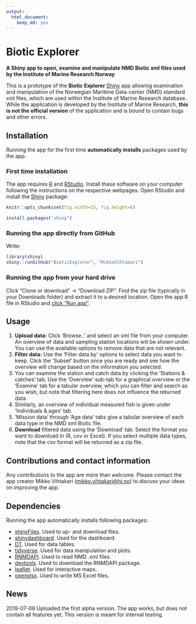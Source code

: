 ```yaml
---
output: 
  html_document: 
    keep_md: yes
---
```

# Biotic Explorer 
**A Shiny app to open, examine and manipulate NMD Biotic xml files used by the Institute of Marine Research Norway**

This is a prototype of the **Biotic Explorer** [Shiny](https://shiny.rstudio.com/) app allowing examination and manipulation of the Norwegian Maritime Data-center (NMD) standard xml files, which are used within the Institute of Marine Research database. While the application is developed by the Institute of Marine Research, **this is not the official version** of the application and is bound to contain bugs and other errors. 

## Installation

Running the app for the first time **automatically installs** packages used by the app.

### First time installation

The app requires [R](https://www.r-project.org/) and [RStudio](https://www.rstudio.com/). Install these software on your computer following the instructions on the respective webpages. Open RStudio and install the [Shiny](https://shiny.rstudio.com/) package:

```r
knitr::opts_chunk$set(fig.width=15, fig.height=8)
```

```r
install.packages("shiny")
```

### Running the app directly from GitHub

Write:

```r
library(shiny)
shiny::runGitHub("BioticExplorer", "MikkoVihtakari")
```

### Running the app from your hard drive

Click "Clone or download" -> "Download ZIP". Find the zip file (typically in your Downloads folder) and extract it to a desired location. Open the app.R file in RStudio and [click "Run app"](https://shiny.rstudio.com/tutorial/written-tutorial/lesson1/).

## Usage

1. **Upload data:** Click 'Browse..' and select an xml file from your computer. An overview of data and sampling station locations will be shown under. You can use the available options to remove data that are not relevant.
2. **Filter data:** Use the 'Filter data by' options to select data you want to keep. Click the 'Subset' button once you are ready and see how the overview will change based on the information you selected.
3. You can examine the station and catch data by clicking the 'Stations & catches' tab. Use the 'Overview' sub-tab for a graphical overview or the 'Examine' tab for a tabular overview, which you can filter and search as you wish, but note that filtering here does not influence the returned data.
4. Similarly, an overview of individual measured fish is given under 'Individuals & ages' tab.
5. 'Mission data' through 'Age data' tabs give a tabular overview of each data type in the NMD xml Biotic file.
6. **Download** filtered data using the 'Download' tab. Select the format you want to download in (R, csv or Excel). If you select multiple data types, note that the csv format will be returned as a zip file.

## Contributions and contact information

Any contributions to the app are more than welcome. Please contact the app creator Mikko Vihtakari (<mikko.vihtakari@hi.no>) to discuss your ideas on improving the app.

## Dependencies

Running the app automatically installs following packages:

- [shinyFiles](https://cran.r-project.org/web/packages/shinyFiles/index.html). Used to up- and download files.  
- [shinydashboard](https://cran.r-project.org/web/packages/shinydashboard/index.html). Used for the dashboard.
- [DT](https://cran.r-project.org/web/packages/DT/index.html). Used for data tables.
- [tidyverse](https://cran.r-project.org/web/packages/tidyverse/index.html). Used for data manipulation and plots.
- [RNMDAPI](https://github.com/REDUS-IMR/RNMDAPI). Used to read NMD .xml files.
- [devtools](https://cran.r-project.org/web/packages/devtools/index.html). Used to download the RNMDAPI package.
- [leaflet](https://cran.r-project.org/web/packages/leaflet/index.html). Used for interactive maps.
- [openxlsx](https://cran.r-project.org/web/packages/openxlsx/index.html). Used to write MS Excel files. 

## News

2019-07-08 Uploaded the first alpha version. The app works, but does not contain all features yet. This version is meant for internal testing. 
